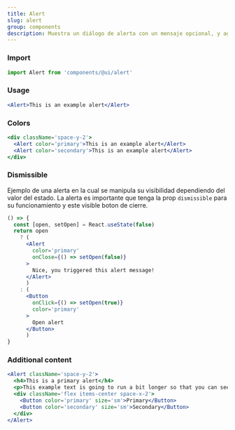```yaml
---
title: Alert
slug: alert
group: components
description: Muestra un diálogo de alerta con un mensaje opcional, y aguardará hasta que el usuario cierre la ventana de diálogo.
---
```


### Import

```js
import Alert from 'components/@ui/alert'
```

### Usage


```jsx
<Alert>This is an example alert</Alert>
```

### Colors

```jsx
<div className='space-y-2'>
  <Alert color='primary'>This is an example alert</Alert>
  <Alert color='secondary'>This is an example alert</Alert>
</div>
```

### Dismissible

Ejemplo de una alerta en la cual se manipula su visibilidad dependiendo del valor del estado. La alerta es importante que tenga la prop `dismissible` para su funcionamiento y este visible boton de cierre.

```jsx
() => {
  const [open, setOpen] = React.useState(false)
  return open
    ? (
      <Alert
        color='primary'
        onClose={() => setOpen(false)}
      >
        Nice, you triggered this alert message!
      </Alert>
      )
    : (
      <Button
        onClick={() => setOpen(true)}
        color='primary'
      >
        Open alert
      </Button>
      )
}
```

### Additional content

```jsx
<Alert className='space-y-2'>
  <h4>This is a primary alert</h4>
  <p>This example text is going to run a bit longer so that you can see how spacing within an alert works with this kind of content.</p>
  <div className='flex items-center space-x-2'>
    <Button color='primary' size='sm'>Primary</Button>
    <Button color='secondary' size='sm'>Secondary</Button>
  </div>
</Alert>
```

